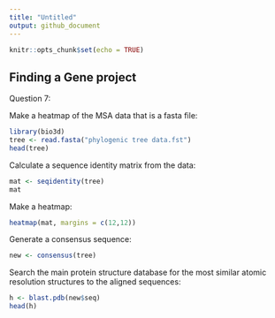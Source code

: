 ```yaml
---
title: "Untitled"
output: github_document
---
```


```r
knitr::opts_chunk$set(echo = TRUE)
```

## Finding a Gene project
Question 7:

Make a heatmap of the MSA data that is a fasta file:
```r
library(bio3d)
tree <- read.fasta("phylogenic tree data.fst")
head(tree)
```

Calculate a sequence identity matrix from the data:
```r
mat <- seqidentity(tree)
mat
```

Make a heatmap:
```r
heatmap(mat, margins = c(12,12))
```

Generate a consensus sequence:
```r
new <- consensus(tree)
```

Search the main protein structure database for the most similar atomic resolution structures to the aligned sequences:
```r
h <- blast.pdb(new$seq)
head(h)
```
